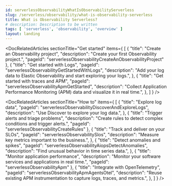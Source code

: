 ```yaml
---
id: serverlessObservabilityWhatIsObservabilityServerless
slug: /serverless/observability/what-is-observability-serverless
title: What is Observability Serverless?
# description: Description to be written
tags: [ 'serverless', 'observability', 'overview' ]
layout: landing
---
```


<p><DocBadge template="technical preview" /></p>

<DocLandingHero
  title="Elastic Observability"
  description="Elastic Observability accelerates problem resolution with open, flexible, and unified observability powered by advanced machine learning and analytics. Elastic ingests all operational and business telemetry and correlates for faster root cause detection."
  image="observability"
  headerIcon="logoObservability"
  display="align"
/>

<DocRelatedArticles
  sectionTitle="Get started"
  items={
    [
      {
        "title": "Create an Observability project",
        "description": "Create your first Observability project.",
        "pageId": "serverlessObservabilityCreateAnObservabilityProject"
      },
      {
        "title": "Get started with Logs",
        "pageId": "serverlessObservabilityGetStartedWithLogs",
        "description": "Add your log data to Elastic Observability and start exploring your logs.",
      },
      {
        "title": "Get started with traces and APM",
        "pageId": "serverlessObservabilityApmGetStarted",
        "description": "Collect Application Performance Monitoring (APM) data and visualize it in real time.",
      },
    ]
  }
/>

<DocRelatedArticles
  sectionTitle="How to"
  items={
    [
      {
        "title": "Explore log data",
        "pageId": "serverlessObservabilityDiscoverAndExploreLogs",
        "description": "Use Discover to explore your log data.",
      },
      {
        "title": "Trigger alerts and triage problems",
        "description": "Create rules to detect complex conditions and trigger alerts.",
        "pageId": "serverlessObservabilityCreateRules"
      },
      {
       "title": "Track and deliver on your SLOs",
        "pageId": "serverlessObservabilitySlos",
        "description": "Measure key metrics important to the business.",
      },
      {
        "title": "Detect anomalies and spikes",
        "pageId": "serverlessObservabilityAiopsDetectAnomalies",
        "description": "Find unusual behavior in time series data.",
      },
      {
        "title": "Monitor application performance",
        "description": "Monitor your software services and applications in real time.",
        "pageId": "serverlessObservabilityApm"
      },
      {
        "title": "Integrate with OpenTelemetry",
        "pageId": "serverlessObservabilityApmAgentsOtel",
        "description": "Reuse existing APM instrumentation to capture logs, traces, and metrics.",
      },
    ]
  }
/>

